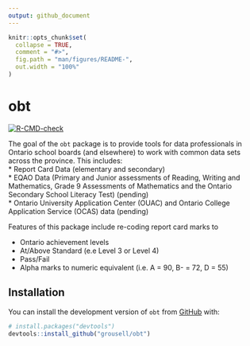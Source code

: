 ```yaml
---
output: github_document
---
```


<!-- README.md is generated from README.Rmd. Please edit that file -->

```r
knitr::opts_chunk$set(
  collapse = TRUE,
  comment = "#>",
  fig.path = "man/figures/README-",
  out.width = "100%"
)
```

# obt

<!-- badges: start -->
[![R-CMD-check](https://github.com/grousell/obt/actions/workflows/R-CMD-check.yaml/badge.svg)](https://github.com/grousell/obt/actions/workflows/R-CMD-check.yaml)
<!-- badges: end -->

The goal of the `obt` package is to provide tools for data professionals in Ontario school boards (and elsewhere) to work with common data sets across the province. This includes:  
* Report Card Data (elementary and secondary)  
* EQAO Data (Primary and Junior assessments of Reading, Writing and Mathematics, Grade 9 Assessments of Mathematics and the Ontario Secondary School Literacy Test) (pending)   
* Ontario University Application Center (OUAC) and Ontario College Application Service (OCAS) data (pending)  

Features of this package include re-coding report card marks to  

* Ontario achievement levels  
* At/Above Standard (e.e Level 3 or Level 4)  
* Pass/Fail  
* Alpha marks to numeric equivalent (i.e. A = 90, B- = 72, D = 55)  


## Installation

You can install the development version of `obt` from [GitHub](https://github.com/) with:

``` r
# install.packages("devtools")
devtools::install_github("grousell/obt")
```

